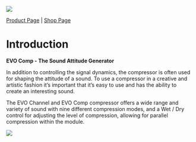 ![](https://flux-shared.s3.amazonaws.com/doc_images/Plugins/evo-comp/evoComp)

[Product Page](https://www.flux.audio/project/evo-series/) 
| [Shop Page](https://shop.flux.audio/en_US/products/evo-series-pack)

# Introduction

**EVO Comp - The Sound Attitude Generator**

In addition to controlling the signal dynamics, the compressor is often used for shaping the attitude of a sound. To use a compressor in a creative and artistic fashion it’s important that it’s easy to use and has the ability to create an interesting sound.

The EVO Channel and EVO Comp compressor offers a wide range and variety of sound with nine different compression modes, and a Wet / Dry control for adjusting the level of compression, allowing for parallel compression within the module.

![](https://flux-shared.s3.amazonaws.com/doc_images/Plugins/evo-comp/evoComp_main.png)